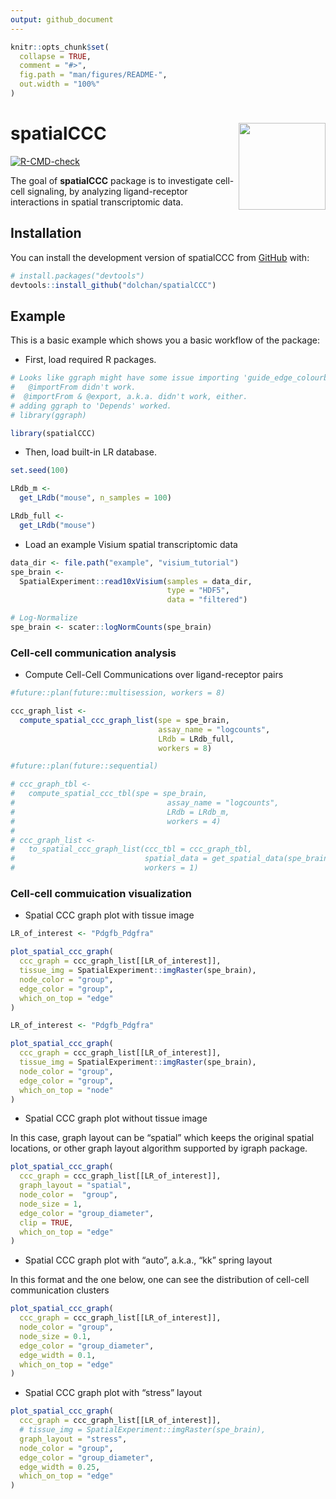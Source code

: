 ```yaml
---
output: github_document
---
```


<!-- README.md is generated from README.Rmd. Please edit that file -->

```r
knitr::opts_chunk$set(
  collapse = TRUE,
  comment = "#>",
  fig.path = "man/figures/README-",
  out.width = "100%"
)
```

# spatialCCC <img src="man/figures/logo.png" align="right" height="139"/>

<!-- badges: start -->

[![R-CMD-check](https://github.com/dolchan/spatialCCC/actions/workflows/R-CMD-check.yaml/badge.svg)](https://github.com/dolchan/spatialCCC/actions/workflows/R-CMD-check.yaml)

<!-- badges: end -->

The goal of **spatialCCC** package is to investigate cell-cell signaling, by analyzing ligand-receptor interactions in spatial transcriptomic data.

## Installation

You can install the development version of spatialCCC from [GitHub](https://github.com/) with:

``` r
# install.packages("devtools")
devtools::install_github("dolchan/spatialCCC")
```


## Example

This is a basic example which shows you a basic workflow of the package:

  * First, load required R packages.
```r
# Looks like ggraph might have some issue importing 'guide_edge_colourbar'.
#   @importFrom didn't work.
#  @importFrom & @export, a.k.a. didn't work, either.
# adding ggraph to 'Depends' worked.
# library(ggraph)
```

```r
library(spatialCCC)
```

  * Then, load built-in LR database.
```r
set.seed(100)

LRdb_m <- 
  get_LRdb("mouse", n_samples = 100)

LRdb_full <-
  get_LRdb("mouse")
```

  * Load an example Visium spatial transcriptomic data
```r
data_dir <- file.path("example", "visium_tutorial")
spe_brain <-
  SpatialExperiment::read10xVisium(samples = data_dir,
                                   type = "HDF5",
                                   data = "filtered")

# Log-Normalize
spe_brain <- scater::logNormCounts(spe_brain)
```


### Cell-cell communication analysis

  * Compute Cell-Cell Communications over ligand-receptor pairs
```r
#future::plan(future::multisession, workers = 8)

ccc_graph_list <-
  compute_spatial_ccc_graph_list(spe = spe_brain,
                                 assay_name = "logcounts",
                                 LRdb = LRdb_full, 
                                 workers = 8)

#future::plan(future::sequential)
```


```r
# ccc_graph_tbl <-
#   compute_spatial_ccc_tbl(spe = spe_brain,
#                                  assay_name = "logcounts",
#                                  LRdb = LRdb_m, 
#                                  workers = 4)
# 
# ccc_graph_list <-
#   to_spatial_ccc_graph_list(ccc_tbl = ccc_graph_tbl,
#                             spatial_data = get_spatial_data(spe_brain),
#                             workers = 1)  
```


### Cell-cell commuication visualization

  * Spatial CCC graph plot with tissue image

```r
LR_of_interest <- "Pdgfb_Pdgfra"

plot_spatial_ccc_graph(
  ccc_graph = ccc_graph_list[[LR_of_interest]],
  tissue_img = SpatialExperiment::imgRaster(spe_brain),
  node_color = "group",
  edge_color = "group",
  which_on_top = "edge"
)
```



```r
LR_of_interest <- "Pdgfb_Pdgfra"

plot_spatial_ccc_graph(
  ccc_graph = ccc_graph_list[[LR_of_interest]],
  tissue_img = SpatialExperiment::imgRaster(spe_brain),
  node_color = "group",
  edge_color = "group",
  which_on_top = "node"
)
```


  * Spatial CCC graph plot without tissue image
  
In this case, graph layout can be "spatial" which keeps the original spatial locations, 
or other graph layout algorithm supported by igraph package. 


```r
plot_spatial_ccc_graph(
  ccc_graph = ccc_graph_list[[LR_of_interest]],
  graph_layout = "spatial",
  node_color =  "group",
  node_size = 1,
  edge_color = "group_diameter",
  clip = TRUE,
  which_on_top = "edge"
)
```

  * Spatial CCC graph plot with "auto", a.k.a., "kk" spring layout
  
In this format and the one below,  one can see the distribution of cell-cell 
communication clusters

```r
plot_spatial_ccc_graph(
  ccc_graph = ccc_graph_list[[LR_of_interest]],
  node_color = "group",
  node_size = 0.1,
  edge_color = "group_diameter",
  edge_width = 0.1,
  which_on_top = "edge"
)
```

  * Spatial CCC graph plot with "stress" layout

```r
plot_spatial_ccc_graph(
  ccc_graph = ccc_graph_list[[LR_of_interest]],
  # tissue_img = SpatialExperiment::imgRaster(spe_brain),
  graph_layout = "stress",
  node_color = "group",
  edge_color = "group_diameter",
  edge_width = 0.25,
  which_on_top = "edge"
)
```


